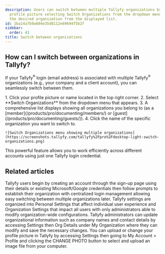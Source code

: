 ```yaml
---
description: Users can switch between multiple Tallyfy organizations by clicking their
  profile picture selecting Switch Organizations from the dropdown menu and choosing
  the desired organization from the displayed list.
id: 1ba14a7b9a604e35d8112e69694f5b2f
sidebar:
  order: 41
title: Switch between organizations
---
```



## How can I switch between organizations in Tallyfy?

If your Tallyfy<sup>®</sup> login (email address) is associated with multiple Tallyfy<sup>®</sup> organizations (e.g., your company and a client account), you can seamlessly switch between them.

<Steps>
1. Click your profile picture or name located in the top right corner.
2. Select **Switch Organizations** from the dropdown menu that appears.
3. A comprehensive list displays showing all organizations you belong to (as a [member](/products/pro/documenting/members/) or [guest](/products/pro/documenting/guests/)).
4. Click the name of the specific organization you want to switch to.

    ![Switch Organizations menu showing multiple organizations](https://screenshots.tallyfy.com/tallyfy%2Fpro%2Fdesktop-light-switch-organizations.png)
</Steps>

This powerful feature allows you to work efficiently across different accounts using just one Tallyfy login credential.


## Related articles
<CardGrid>
<LinkTitleCard header="<b>Tutorials > Create an organization</b>" href="/products/pro/tutorials/how-can-i-create-a-new-tallyfy-account/" > Tallyfy users begin by creating an account through the sign-up page using their details or existing Microsoft/Google credentials then follow prompts to establish their organization with centralized login management allowing easy switching between multiple organizations later. </LinkTitleCard>
<LinkTitleCard header="<b>Pro > Settings</b>" href="/products/pro/settings/" > Tallyfy settings are organized into Personal Settings that affect individual user experience and Organization Settings that impact all users with only administrators able to modify organization-wide configurations. </LinkTitleCard>
<LinkTitleCard header="<b>Org Settings > Update organization details</b>" href="/products/pro/settings/org-settings/how-can-i-update-my-organization-details/" > Tallyfy administrators can update organizational information such as company names and contact details by accessing Settings then Org Details under My Organization where they can modify and save the necessary changes. </LinkTitleCard>
<LinkTitleCard header="<b>Personal Settings > Update your profile picture</b>" href="/products/pro/settings/personal-settings/how-can-i-set-up-my-profile-photo-on-tallyfy/" > You can upload or change your profile picture in Tallyfy by accessing Settings then going to My Account > Profile and clicking the CHANGE PHOTO button to select and upload an image file from your computer. </LinkTitleCard>
</CardGrid>
